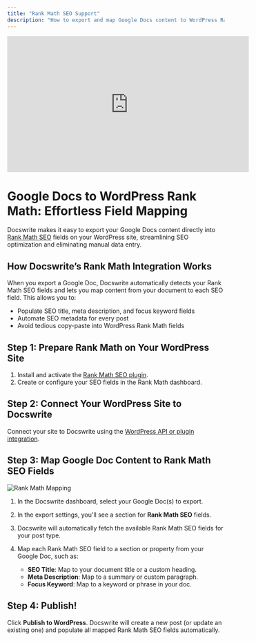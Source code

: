 ```yaml
---
title: "Rank Math SEO Support"
description: "How to export and map Google Docs content to WordPress Rank Math SEO fields using Docswrite."
---
```


<iframe
  width="560"
  height="315"
  src="https://www.youtube.com/embed/5ZIflshHOXs"
  title="YouTube video player"
  frameborder="0"
  allow="accelerometer; autoplay; clipboard-write; encrypted-media; gyroscope; picture-in-picture"
  allowfullscreen
></iframe>

# Google Docs to WordPress Rank Math: Effortless Field Mapping

Docswrite makes it easy to export your Google Docs content directly into [Rank Math SEO](https://rankmath.com/) fields on your WordPress site, streamlining SEO optimization and eliminating manual data entry.

## How Docswrite’s Rank Math Integration Works

When you export a Google Doc, Docswrite automatically detects your Rank Math SEO fields and lets you map content from your document to each SEO field. This allows you to:

- Populate SEO title, meta description, and focus keyword fields
- Automate SEO metadata for every post
- Avoid tedious copy-paste into WordPress Rank Math fields

## Step 1: Prepare Rank Math on Your WordPress Site

1. Install and activate the [Rank Math SEO plugin](https://wordpress.org/plugins/seo-by-rank-math/).
2. Create or configure your SEO fields in the Rank Math dashboard.

## Step 2: Connect Your WordPress Site to Docswrite

Connect your site to Docswrite using the [WordPress API or plugin integration](/integrations/wordpress/api).

## Step 3: Map Google Doc Content to Rank Math SEO Fields

![Rank Math Mapping](/images/new/dashboard/rankmath-blog.png)

1. In the Docswrite dashboard, select your Google Doc(s) to export.
2. In the export settings, you'll see a section for **Rank Math SEO** fields.
3. Docswrite will automatically fetch the available Rank Math SEO fields for your post type.
4. Map each Rank Math SEO field to a section or property from your Google Doc, such as:

   - **SEO Title**: Map to your document title or a custom heading.
   - **Meta Description**: Map to a summary or custom paragraph.
   - **Focus Keyword**: Map to a keyword or phrase in your doc.

## Step 4: Publish!

Click **Publish to WordPress**. Docswrite will create a new post (or update an existing one) and populate all mapped Rank Math SEO fields automatically.
